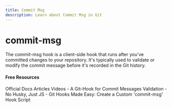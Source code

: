 ```yaml
---
title: Commit Msg
description: Learn about Commit Msg in Git
---
```

# commit-msg

The commit-msg hook is a client-side hook that runs after you've committed changes to your repository. It's typically used to validate or modify the commit message before it's recorded in the Git history.

#### Free Resources




<Tabs defaultValue="official">
<TabsList>
<TabsTrigger value="official">Official Docs</TabsTrigger>
<TabsTrigger value="article">Articles</TabsTrigger>
<TabsTrigger value="video">Videos</TabsTrigger>
</TabsList>

<TabsContent value="article">
<Note type="note" title="article">
- <Link href="https://dev.to/mbarzeev/a-git-hook-for-commit-messages-validation-no-husky-just-js-1hni">A Git-Hook for Commit Messages Validation - No Husky, Just JS</Link>
</Note>
</TabsContent>
<TabsContent value="video">
<Note type="note" title="video">
- <Link href="https://www.youtube.com/watch?v=yH1lBm5t97s">Git Hooks Made Easy: Create a Custom 'commit-msg' Hook Script</Link>
</Note>
</TabsContent>
</Tabs>

